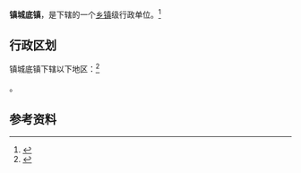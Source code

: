 {{中国乡级行政区
|景观照片文件名 = 
|景观照片描述 = 
|汉语拼音 = 
|其他语言 = 
|其他语言名称 = 
|旧称 = 
|地名出处 = 
|位置图文件名 = 
|位置图描述 = 
|自定义图片= 
|建置时间 = 
|政府驻地 = 
|毗邻 = 
|总面积 = 
|总人口 = 
|总人口年份 = 
|户籍人口 = 
|户籍人口年份 = 
|常住人口 = 
|常住人口年份 = 
|人口密度 = 
|GDP = 
|GDP年份 = 
|邮政编码 = 
|电话区号 = 351
|官方网站 = 
|网站名称 = 
|14/01/81/101/000}}

'''镇城底镇'''，是{{PRC admin/fullname|14/01/81/101/000|3}}下辖的一个[[乡镇|乡镇]]级行政单位。<ref>{{PRC admin/ref sgc|{{PRC admin/parent|14/01/81/101/000}}}}</ref>

== 行政区划 ==

镇城底镇下辖以下地区：<ref>{{PRC admin/ref sgc|14/01/81/101/000}}</ref>

{{PRC admin/children|14/01/81/101/000}}。

== 参考资料 ==

{{reflist}}

{{行政区划小作品}}
{{PRC admin/navcat|14/01/81/101/000}}